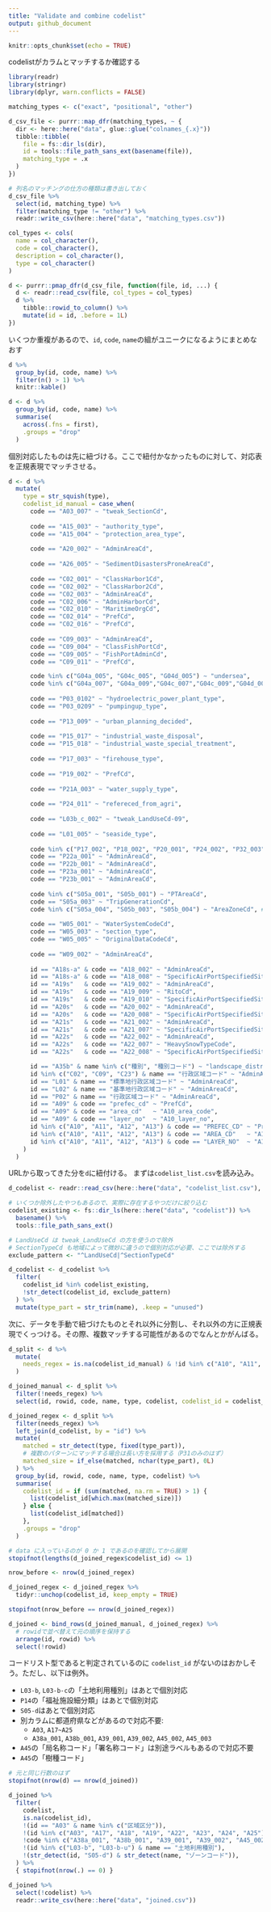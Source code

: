 ```yaml
---
title: "Validate and combine codelist"
output: github_document
---
```


```r
knitr::opts_chunk$set(echo = TRUE)
```

codelistがカラムとマッチするか確認する

```r
library(readr)
library(stringr)
library(dplyr, warn.conflicts = FALSE)

matching_types <- c("exact", "positional", "other")

d_csv_file <- purrr::map_dfr(matching_types, ~ {
  dir <- here::here("data", glue::glue("colnames_{.x}"))
  tibble::tibble(
    file = fs::dir_ls(dir),
    id = tools::file_path_sans_ext(basename(file)),
    matching_type = .x
  )
})

# 列名のマッチングの仕方の種類は書き出しておく
d_csv_file %>% 
  select(id, matching_type) %>% 
  filter(matching_type != "other") %>% 
  readr::write_csv(here::here("data", "matching_types.csv"))

col_types <- cols(
  name = col_character(),
  code = col_character(),
  description = col_character(),
  type = col_character()
)

d <- purrr::pmap_dfr(d_csv_file, function(file, id, ...) {
  d <- readr::read_csv(file, col_types = col_types)
  d %>% 
    tibble::rowid_to_column() %>% 
    mutate(id = id, .before = 1L)
})
```

いくつか重複があるので、`id`, `code`, `name`の組がユニークになるようにまとめなおす

```r
d %>%
  group_by(id, code, name) %>%
  filter(n() > 1) %>%
  knitr::kable()

d <- d %>% 
  group_by(id, code, name) %>% 
  summarise(
    across(.fns = first),
    .groups = "drop"
  )
```

個別対応したものは先に紐づける。ここで紐付かなかったものに対して、対応表を正規表現でマッチさせる。

```r
d <- d %>%
  mutate(
    type = str_squish(type),
    codelist_id_manual = case_when(
      code == "A03_007" ~ "tweak_SectionCd",
      
      code == "A15_003" ~ "authority_type",
      code == "A15_004" ~ "protection_area_type",
      
      code == "A20_002" ~ "AdminAreaCd",
      
      code == "A26_005" ~ "SedimentDisastersProneAreaCd",
      
      code == "C02_001" ~ "ClassHarbor1Cd",
      code == "C02_002" ~ "ClassHarbor2Cd",
      code == "C02_003" ~ "AdminAreaCd",
      code == "C02_006" ~ "AdminHarborCd",
      code == "C02_010" ~ "MaritimeOrgCd",
      code == "C02_014" ~ "PrefCd",
      code == "C02_016" ~ "PrefCd",
      
      code == "C09_003" ~ "AdminAreaCd",
      code == "C09_004" ~ "ClassFishPortCd",
      code == "C09_005" ~ "FishPortAdminCd",
      code == "C09_011" ~ "PrefCd",

      code %in% c("G04a_005", "G04c_005", "G04d_005") ~ "undersea",
      code %in% c("G04a_007", "G04a_009","G04c_007","G04c_009","G04d_007","G04d_009") ~ "direction",
      
      code == "P03_0102" ~ "hydroelectric_power_plant_type",
      code == "P03_0209" ~ "pumpingup_type",
      
      code == "P13_009" ~ "urban_planning_decided",
      
      code == "P15_017" ~ "industrial_waste_disposal",
      code == "P15_018" ~ "industrial_waste_special_treatment",
      
      code == "P17_003" ~ "firehouse_type",
      
      code == "P19_002" ~ "PrefCd",
      
      code == "P21A_003" ~ "water_supply_type",
      
      code == "P24_011" ~ "refereced_from_agri",
      
      code == "L03b_c_002" ~ "tweak_LandUseCd-09",
      
      code == "L01_005" ~ "seaside_type",
      
      code %in% c("P17_002", "P18_002", "P20_001", "P24_002", "P32_003") ~ "AdminAreaCd",
      code == "P22a_001" ~ "AdminAreaCd",
      code == "P22b_001" ~ "AdminAreaCd",
      code == "P23a_001" ~ "AdminAreaCd",
      code == "P23b_001" ~ "AdminAreaCd",
      
      code %in% c("S05a_001", "S05b_001") ~ "PTAreaCd",
      code == "S05a_003" ~ "TripGenerationCd",
      code %in% c("S05a_004", "S05b_003", "S05b_004") ~ "AreaZoneCd", # TODO
      
      code == "W05_001" ~ "WaterSystemCodeCd",
      code == "W05_003" ~ "section_type",
      code == "W05_005" ~ "OriginalDataCodeCd",
      
      code == "W09_002" ~ "AdminAreaCd",
      
      id == "A18s-a" & code == "A18_002" ~ "AdminAreaCd",
      id == "A18s-a" & code == "A18_008" ~ "SpecificAirPortSpecifiedSituationCd",
      id == "A19s"   & code == "A19_002" ~ "AdminAreaCd",
      id == "A19s"   & code == "A19_009" ~ "RitoCd",
      id == "A19s"   & code == "A19_010" ~ "SpecificAirPortSpecifiedSituationCd",
      id == "A20s"   & code == "A20_002" ~ "AdminAreaCd",
      id == "A20s"   & code == "A20_008" ~ "SpecificAirPortSpecifiedSituationCd",
      id == "A21s"   & code == "A21_002" ~ "AdminAreaCd",
      id == "A21s"   & code == "A21_007" ~ "SpecificAirPortSpecifiedSituationCd",
      id == "A22s"   & code == "A22_002" ~ "AdminAreaCd",
      id == "A22s"   & code == "A22_007" ~ "HeavySnowTypeCode",
      id == "A22s"   & code == "A22_008" ~ "SpecificAirPortSpecifiedSituationCd",

      id == "A35b" & name %in% c("種別", "種別コード") ~ "landscape_district_type",
      id %in% c("C02", "C09", "C23") & name == "行政区域コード" ~ "AdminAreaCd",
      id == "L01" & name == "標準地行政区域コード" ~ "AdminAreaCd",
      id == "L02" & name == "基準地行政区域コード" ~ "AdminAreaCd",
      id == "P02" & name == "行政区域コード" ~ "AdminAreaCd",
      id == "A09" & code == "prefec_cd" ~ "PrefCd",
      id == "A09" & code == "area_cd"   ~ "A10_area_code",
      id == "A09" & code == "layer_no"  ~ "A10_layer_no",
      id %in% c("A10", "A11", "A12", "A13") & code == "PREFEC_CD" ~ "PrefCd",
      id %in% c("A10", "A11", "A12", "A13") & code == "AREA_CD"   ~ "A10_area_code",
      id %in% c("A10", "A11", "A12", "A13") & code == "LAYER_NO"  ~ "A10_layer_no",
    )
  )
```


URLから取ってきた分を`d`に紐付ける。
まずは`codelist_list.csv`を読み込み。

```r
d_codelist <- readr::read_csv(here::here("data", "codelist_list.csv"), col_types = "ccc")

# いくつか除外したやつもあるので、実際に存在するやつだけに絞り込む
codelist_existing <- fs::dir_ls(here::here("data", "codelist")) %>% 
  basename() %>% 
  tools::file_path_sans_ext()

# LandUseCd は tweak_LandUseCd の方を使うので除外
# SectionTypeCd も地域によって微妙に違うので個別対応が必要、ここでは除外する
exclude_pattern <- "^LandUseCd|^SectionTypeCd"

d_codelist <- d_codelist %>% 
  filter(
    codelist_id %in% codelist_existing,
    !str_detect(codelist_id, exclude_pattern)
  ) %>% 
  mutate(type_part = str_trim(name), .keep = "unused")
```

次に、データを手動で紐づけたものとそれ以外に分割し、それ以外の方に正規表現でくっつける。その際、複数マッチする可能性があるのでなんとかがんばる。

```r
d_split <- d %>% 
  mutate(
    needs_regex = is.na(codelist_id_manual) & !id %in% c("A10", "A11", "A12", "A13", "A20", "A21", "C02", "C09", "W05", "W07")
  )

d_joined_manual <- d_split %>% 
  filter(!needs_regex) %>% 
  select(id, rowid, code, name, type, codelist, codelist_id = codelist_id_manual)

d_joined_regex <- d_split %>% 
  filter(needs_regex) %>% 
  left_join(d_codelist, by = "id") %>% 
  mutate(
    matched = str_detect(type, fixed(type_part)),
    # 複数のパターンにマッチする場合は長い方を採用する（P31のみのはず）
    matched_size = if_else(matched, nchar(type_part), 0L)
  ) %>% 
  group_by(id, rowid, code, name, type, codelist) %>% 
  summarise(
    codelist_id = if (sum(matched, na.rm = TRUE) > 1) {
      list(codelist_id[which.max(matched_size)])
    } else {
      list(codelist_id[matched])
    },
    .groups = "drop"
  )

# data に入っているのが 0 か 1 であるのを確認してから展開
stopifnot(lengths(d_joined_regex$codelist_id) <= 1)

nrow_before <- nrow(d_joined_regex)

d_joined_regex <- d_joined_regex %>%
  tidyr::unchop(codelist_id, keep_empty = TRUE)

stopifnot(nrow_before == nrow(d_joined_regex))

d_joined <- bind_rows(d_joined_manual, d_joined_regex) %>% 
  # rowidで並べ替えて元の順序を保持する
  arrange(id, rowid) %>% 
  select(!rowid)
```


コードリスト型であると判定されているのに `codelist_id` がないのはおかしそう。ただし、以下は例外。

* `L03-b`, `L03-b-c`の「土地利用種別」はあとで個別対応
* `P14`の「福祉施設細分類」はあとで個別対応
* `S05-d`はあとで個別対応
* 別カラムに都道府県などがあるので対応不要: 
    * `A03`, `A17~A25`
    * `A38a_001`, `A38b_001`, `A39_001`, `A39_002`, `A45_002`, `A45_003`
* `A45`の「局名称コード」「署名称コード」は別途ラベルもあるので対応不要
* `A45`の「樹種コード」

```r
# 元と同じ行数のはず
stopifnot(nrow(d) == nrow(d_joined))

d_joined %>%
  filter(
    codelist,
    is.na(codelist_id),
    !(id == "A03" & name %in% c("区域区分")),
    !(id %in% c("A03", "A17", "A18", "A19", "A22", "A23", "A24", "A25") & name == "行政区域コード"),
    !code %in% c("A38a_001", "A38b_001", "A39_001", "A39_002", "A45_002", "A45_003", "A45_008", "A45_009", "A45_015", "A45_018", "A45_021", "L05_005", "P14_006"),
    !(id %in% c("L03-b", "L03-b-u") & name == "土地利用種別"),
    !(str_detect(id, "S05-d") & str_detect(name, "ゾーンコード")),
  ) %>%
  { stopifnot(nrow(.) == 0) }

d_joined %>% 
  select(!codelist) %>% 
  readr::write_csv(here::here("data", "joined.csv"))
```



